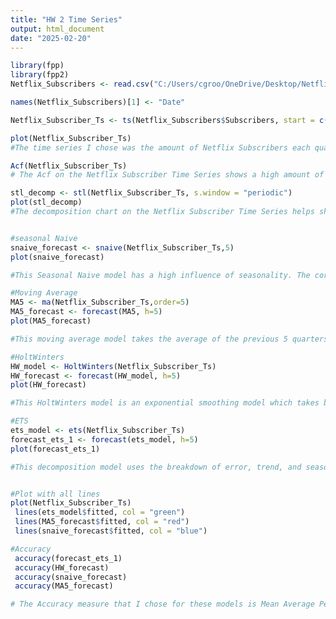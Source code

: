 ---
title: "HW 2 Time Series"
output: html_document
date: "2025-02-20"
---

```{r}
library(fpp)
library(fpp2)
Netflix_Subscribers <- read.csv("C:/Users/cgroo/OneDrive/Desktop/Netflix_Customer _Subscription-Time Series.csv", header=TRUE)

names(Netflix_Subscribers)[1] <- "Date"

Netflix_Subscriber_Ts <- ts(Netflix_Subscribers$Subscribers, start = c(2013, 2), frequency = 4)

plot(Netflix_Subscriber_Ts)
#The time series I chose was the amount of Netflix Subscribers each quarter. The data starts in 2013 during quarter 2 with 34,240,000 subscribers. The last recorded amount in the time series is quarter 1 of 2013 with 247,150,000 subscribers. 

Acf(Netflix_Subscriber_Ts)
# The Acf on the Netflix Subscriber Time Series shows a high amount of trend in the data. There are no recurring spikes shown in the chart meaning that seasonality is absent or weak. The first few lags show similar autocorrelation meaning that the value of subscribers is highly reliant on the most recent periods. The lags enter the statistically significant area of the chart at lag 11. This means the first 10 lags are show that they affect the current period, with short term dependence very high and long term dependence much lower. 

stl_decomp <- stl(Netflix_Subscriber_Ts, s.window = "periodic")
plot(stl_decomp)
#The decomposition chart on the Netflix Subscriber Time Series helps show many key inferences about trend, seasonality and noise. The time series has a strong positive trend which is extremely consistent and steady. This composition chart shows that there is seasonality which is in direct contradiction with the Acf. The seasonality looks to be pretty steady with peaks around the end of each year. The remainder portion shows large noise and spikes during the years of 2020 to 2022. This can most likely be explained by the COVID pandemic where there was much more time to stream shows. 


#seasonal Naive
snaive_forecast <- snaive(Netflix_Subscriber_Ts,5)
plot(snaive_forecast)

#This Seasonal Naive model has a high influence of seasonality. The corresponding value from the same period in the previous cycle has an extremely high impact. For the Netflix Subscriber Time Series this model does not work well as the data has a high amount of trend and less seasonality.

#Moving Average
MA5 <- ma(Netflix_Subscriber_Ts,order=5)
MA5_forecast <- forecast(MA5, h=5)
plot(MA5_forecast)

#This moving average model takes the average of the previous 5 quarters of Netflix Subscribers. This allows for major impact of trend and makes the most recent recordings very impact.This is a great model for this time series as the lags 1-5 have very high autocorrelation.

#HoltWinters
HW_model <- HoltWinters(Netflix_Subscriber_Ts)
HW_forecast <- forecast(HW_model, h=5)
plot(HW_forecast)

#This HoltWinters model is an exponential smoothing model which takes both trend and seasonality in to affect. This model works well with this data as both the Acf and decomposition models show a large amount of trend as well as some seasonality.

#ETS
ets_model <- ets(Netflix_Subscriber_Ts)
forecast_ets_1 <- forecast(ets_model, h=5)
plot(forecast_ets_1)

#This decomposition model uses the breakdown of error, trend, and seasonality. This model works well with this time series as the amount of Netflix Subscribers has trend, seasonality and noise. Normally the forecast using the decompostiotn is not great because it assumes that the trend and seasonality don't fluctatuate to much, however in the case of Netflix Subscribers it seems to be steady so it works well. 


#Plot with all lines
plot(Netflix_Subscriber_Ts)
 lines(ets_model$fitted, col = "green")
 lines(MA5_forecast$fitted, col = "red")
 lines(snaive_forecast$fitted, col = "blue")

#Accuracy
 accuracy(forecast_ets_1)
 accuracy(HW_forecast)
 accuracy(snaive_forecast)
 accuracy(MA5_forecast)

# The Accuracy measure that I chose for these models is Mean Average Percent Error (MAPE). The best model in this case was the Decomposition Moving Average Model(MA5). The MAPE is .672% which means that on average, the Moving Average model’s predictions are off by .627% of the actual values. The ETS decomposition(Ets_model) model was the second best with having a MAPE of 1.72%. The worst model that I created is the seasonal naive model which has a MAPE of 17.03%. 


```

